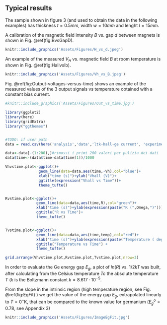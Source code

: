 ## Typical results

The sample shown in figure 3 (and used to obtain the data  in the following examples)  has thickness $t=0.5mm$, width $w=10mm$ and lenght $l=15mm$.

A calibration of the magnetic field intensity $B$ vs. gap $d$ between magnets is shown in Fig. \@ref(fig:BvsGapD). 

```r
knitr::include_graphics('Assets/Figures/H_vs_d.jpeg')
```


An example of the measured $V_H$ vs. magnetic field $B$ at room temperature is shown in Fig. \@ref(fig:HallvsIb).

```r
knitr::include_graphics('Assets/Figures/Vh_vs_B.jpeg')
```


Fig. \@ref(fig:Output-voltages-versus-time) shows an example of the measured values of the 3 output signals vs temperature obtained with a constant bias current. 


```r
#knitr::include_graphics('Assets/Figures/Out_vs_time.jpg')

library(ggplot2)
library(here)
library(gridExtra)
library("ggthemes")


#TODO: if user path
data = read.csv(here('analysis','data','ltk-hall-ge current', 'experiment_1.csv'),header = T)

data<-data[-(1:200),]#rimossi i primi 200 valori per pulizia dei dati
data$time<-(data$time-data$time[1])/1000

Vhvstime.plot<-ggplot()+
               geom_line(data=data,aes(time,-Vh),col="blue")+
               xlab("time (s)")+ylab("Vhall (V)")+
               ggtitle(expression("Vhall vs Time"))+
               theme_tufte()


Rvstime.plot<-ggplot()+
              geom_line(data=data,aes(time,R),col="green")+
              xlab("time (s)")+ylab(expression(paste("R (",Omega,")")))+
              ggtitle("R vs Time")+
              theme_tufte()


Tvstime.plot<-ggplot()+  
              geom_line(data=data,aes(time,temp),col="red")+
              xlab("time (s)")+ylab(expression(paste("Temperature ( degree K )" )))+
              ggtitle("Temperature vs Time") +
              theme_tufte()

grid.arrange(Vhvstime.plot,Rvstime.plot,Tvstime.plot,nrow=3)

```



In order to evaluate the Ge energy gap $E_g$, a plot of $ln(R)$ vs. $1/2kT$ was built, after calculating from the Celsius temperature $Tc$ the absolute temperature $T$ ($k$ is the Boltzmann constant $k = 8.617 \cdot 10^{-5}$.

From the slope in the intrinsic region (high temperature region, see Fig. \@ref(fig:EgFit) ) we get the value of the energy gap $E_g$, extrapolated linearly to $T=0^{\circ}\mathrm{K}$, that can be compared to the known value for germanium ($E_g^o=0.78$, see Appendix 3)


```r
knitr::include_graphics('Assets/Figures/ImageEgFit.jpg')


```